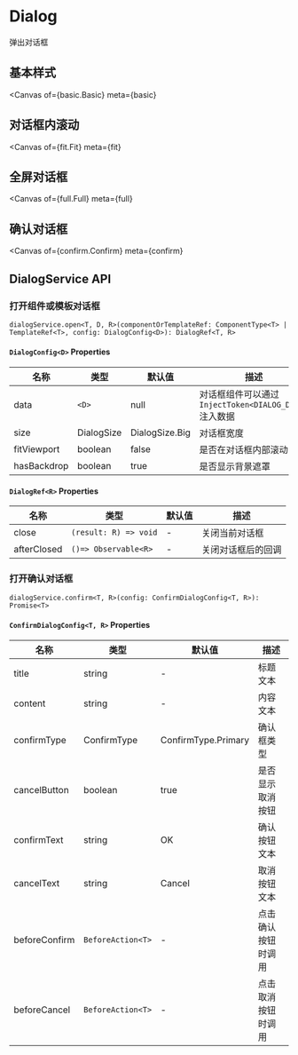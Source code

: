 

<Meta title="Example/Dialog" />

# Dialog

弹出对话框

## 基本样式

<Canvas
  of={basic.Basic}
  meta={basic}
></Canvas>

## 对话框内滚动

<Canvas
  of={fit.Fit}
  meta={fit}
></Canvas>

## 全屏对话框

<Canvas
  of={full.Full}
  meta={full}
></Canvas>

## 确认对话框

<Canvas
  of={confirm.Confirm}
  meta={confirm}
></Canvas>

## DialogService API

### 打开组件或模板对话框

`dialogService.open<T, D, R>(componentOrTemplateRef: ComponentType<T> | TemplateRef<T>, config: DialogConfig<D>): DialogRef<T, R>`

#### `DialogConfig<D>` Properties

| 名称        | 类型       | 默认值         | 描述                                                   |
| ----------- | ---------- | -------------- | ------------------------------------------------------ |
| data        | `<D>`      | null           | 对话框组件可以通过 `InjectToken<DIALOG_DATA>` 注入数据 |
| size        | DialogSize | DialogSize.Big | 对话框宽度                                             |
| fitViewport | boolean    | false          | 是否在对话框内部滚动                                   |
| hasBackdrop | boolean    | true           | 是否显示背景遮罩                                       |

#### `DialogRef<R>` Properties

| 名称        | 类型                  | 默认值 | 描述               |
| ----------- | --------------------- | ------ | ------------------ |
| close       | `(result: R) => void` | -      | 关闭当前对话框     |
| afterClosed | `()=> Observable<R>`  | -      | 关闭对话框后的回调 |

### 打开确认对话框

`dialogService.confirm<T, R>(config: ConfirmDialogConfig<T, R>): Promise<T>`

#### `ConfirmDialogConfig<T, R>` Properties

| 名称          | 类型              | 默认值              | 描述               |
| ------------- | ----------------- | ------------------- | ------------------ |
| title         | string            | -                   | 标题文本           |
| content       | string            | -                   | 内容文本           |
| confirmType   | ConfirmType       | ConfirmType.Primary | 确认框类型         |
| cancelButton  | boolean           | true                | 是否显示取消按钮   |
| confirmText   | string            | OK                  | 确认按钮文本       |
| cancelText    | string            | Cancel              | 取消按钮文本       |
| beforeConfirm | `BeforeAction<T>` | -                   | 点击确认按钮时调用 |
| beforeCancel  | `BeforeAction<T>` | -                   | 点击取消按钮时调用 |
